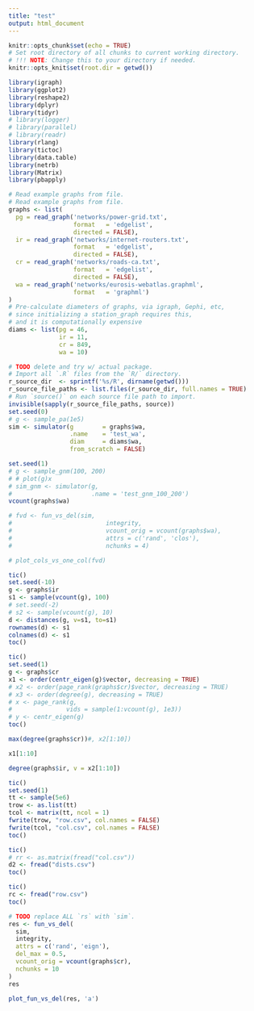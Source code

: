 ```yaml
---
title: "test"
output: html_document
---
```


```r
knitr::opts_chunk$set(echo = TRUE)
# Set root directory of all chunks to current working directory.
# !!! NOTE: Change this to your directory if needed.
knitr::opts_knit$set(root.dir = getwd())

library(igraph)
library(ggplot2)
library(reshape2)
library(dplyr)
library(tidyr)
# library(logger)
# library(parallel)
# library(readr)
library(rlang)
library(tictoc)
library(data.table)
library(netrb)
library(Matrix)
library(pbapply)

# Read example graphs from file.
# Read example graphs from file.
graphs <- list(
  pg = read_graph('networks/power-grid.txt',
                  format   = 'edgelist',
                  directed = FALSE),
  ir = read_graph('networks/internet-routers.txt',
                  format   = 'edgelist',
                  directed = FALSE),
  cr = read_graph('networks/roads-ca.txt',
                  format   = 'edgelist',
                  directed = FALSE),
  wa = read_graph('networks/eurosis-webatlas.graphml',
                  format   = 'graphml')
)
# Pre-calculate diameters of graphs, via igraph, Gephi, etc,
# since initializing a station_graph requires this,
# and it is computationally expensive
diams <- list(pg = 46,
              ir = 11,
              cr = 849,
              wa = 10)
```

```r
# TODO delete and try w/ actual package.
# Import all `.R` files from the `R/` directory.
r_source_dir  <- sprintf('%s/R', dirname(getwd()))
r_source_file_paths <- list.files(r_source_dir, full.names = TRUE)
# Run `source()` on each source file path to import.
invisible(sapply(r_source_file_paths, source))
set.seed(0)
# g <- sample_pa(1e5)
sim <- simulator(g        = graphs$wa,
                 .name    = 'test_wa',
                 diam     = diams$wa,
                 from_scratch = FALSE)

set.seed(1)
# g <- sample_gnm(100, 200)
# # plot(g)x
# sim_gnm <- simulator(g,
#                      .name = 'test_gnm_100_200')
vcount(graphs$wa)


```


```r
# fvd <- fun_vs_del(sim, 
#                          integrity,
#                          vcount_orig = vcount(graphs$wa),
#                          attrs = c('rand', 'clos'),
#                          nchunks = 4)

```
```r
# plot_cols_vs_one_col(fvd)


```

```r
tic()
set.seed(-10)
g <- graphs$ir
s1 <- sample(vcount(g), 100)
# set.seed(-2)
# s2 <- sample(vcount(g), 10)
d <- distances(g, v=s1, to=s1)
rownames(d) <- s1
colnames(d) <- s1
toc()

```

```r
tic()
set.seed(1)
g <- graphs$cr
x1 <- order(centr_eigen(g)$vector, decreasing = TRUE)
# x2 <- order(page_rank(graphs$cr)$vector, decreasing = TRUE)
# x3 <- order(degree(g), decreasing = TRUE)
# x <- page_rank(g,
#               vids = sample(1:vcount(g), 1e3))
# y <- centr_eigen(g)
toc()
```

```r
max(degree(graphs$cr))#, x2[1:10])
```
```r
x1[1:10]
```


```r
degree(graphs$ir, v = x2[1:10])
```

```r

tic()
set.seed(1)
tt <- sample(5e6)
trow <- as.list(tt)
tcol <- matrix(tt, ncol = 1)
fwrite(trow, "row.csv", col.names = FALSE)
fwrite(tcol, "col.csv", col.names = FALSE)
toc()
```
```r
tic()
# rr <- as.matrix(fread("col.csv"))
d2 <- fread("dists.csv")
toc()
```

```r
tic()
rc <- fread("row.csv")
toc()
```


```r
# TODO replace ALL `rs` with `sim`.
res <- fun_vs_del(
  sim,
  integrity,
  attrs = c('rand', 'eign'),
  del_max = 0.5,
  vcount_orig = vcount(graphs$cr),
  nchunks = 10
)
res
```





```r
plot_fun_vs_del(res, 'a')
```

